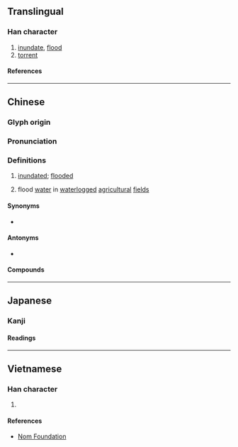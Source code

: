 {{also|涝}}
{{character info}}
==Translingual==

===Han character===
{{Han char|rn=85|rad=水|as=12|sn=15|four=39127|canj=EFFS|ids=⿰氵勞}}

# [[inundate]], [[flood]]
# [[torrent]]

====References====
{{Han ref|kx=0651.280|dkj=18318|dj=1061.290|hdz=31747.110|uh=6F87}}

----

==Chinese==
{{zh-forms|s=涝|alt=潦}}

===Glyph origin===
{{Han etym}}
{{Han compound|水|勞|ls=psc|c1=s|c2=p|t1=water}}

===Pronunciation===
{{zh-pron
|m=lào
|c=lou6,lou4
|h=pfs=
|md=
|mn=qz:lō͘/tw:làu/xm,zz:lō
|w=
|mc=y
|oc=y
|cat=v,n,a
}}

===Definitions===
{{zh-hanzi}}

# {{lb|zh|of land or crops}} [[inundated]]; [[flooded]]
#: {{zh-x|莊稼 都 澇 了。|The crops were all waterlogged.}}
# flood [[water]] in [[waterlog]]ged [[agricultural]] [[field]]s
#: {{zh-x|排澇|to drain waterlogged fields}}

====Synonyms====
* {{s|inundated}}
{{zh-dial}}

====Antonyms====
* {{s|inundated}} {{zh-l|旱}}

====Compounds====
{{zh-der|洪澇|旱澇保收}}

----

==Japanese==

===Kanji===
{{ja-kanji|grade=|rs=水12}}

====Readings====
{{ja-readings
|goon=ろう<らう
|kanon=ろう<らう
|kun=おおなみ-<おほなみ-
}}

----

==Vietnamese==

===Han character===
{{vi-readings|rs=水12|reading=lạo, rạo}}

# {{rfdef|vi|sort=水12}}

====References====
*[http://nomfoundation.org/common/nom_details.php?codepoint=6f87 Nom Foundation]